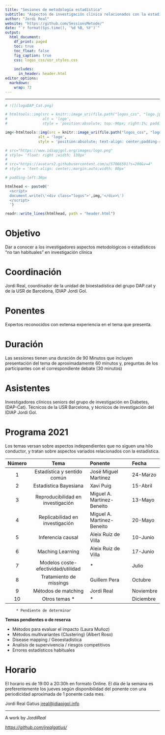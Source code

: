 ```yaml
---
title: "Sesiones de metodología estadística"
subtitle: "Aspectos de investigación clínica relacionados con la estadística"
author: "Jordi Real"
website: "https://github.com/SessionsMetode/"
date: "`r format(Sys.time(), '%d %B, %Y')`"
output:
  html_document:
    df_print: paged
    toc: true
    toc_float: false
    fig_caption: true
    css: logos_css/usr_styles.css
      
    includes: 
      in_header: header.html
editor_options: 
  markdown: 
    wrap: 72
---
```


```{=html}
<script>
   $(document).ready(function() {
     $head = $('#header');
     $head.prepend('<img src=\"https://www.idiapjgol.org/images/logo.png\" style=\"float: right ;width: 130px;\"/>')
     $head.prepend('<img src=\"https://avatars2.githubusercontent.com/u/57066591?s=200&v=4\" style=\"text-align: center;margin:auto;width: 80px;\"/>')
   });
</script>
```

------------------------------------------------------------------------

```r
# ![](logoDAP_Cat.png)

# htmltools::img(src = knitr::image_uri(file.path("logos_css", "logo.jpg")), 
#                alt = 'logo', 
#                style = 'position:absolute; top:-90px; right:1%; padding:5px;')

img<-htmltools::img(src = knitr::image_uri(file.path("logos_css", "logo.jpg")), 
               alt = 'logo', 
               style = 'position:absolute; text-align: center;padding-right:150px;width: 185px;padding:10px;')

# src="https://www.idiapjgol.org/images/logo.png" 
# style= 'float: right ;width: 130px'
# 
# src="https://avatars2.githubusercontent.com/u/57066591?s=200&v=4"
# style = 'text-align: center;;margin:auto;width: 80px'

# padding-left:30px

htmlhead <- paste0('
  <script>
  document.write(\'<div class="logos">',img,'</div>\')
  </script>
  ')

readr::write_lines(htmlhead, path = "header.html")

```

# Objetivo

Dar a conocer a los investigadores aspectos metodológicos o estadísticos
"no tan habituales" en investigación clínica

# Coordinación

Jordi Real, coordinador de la unidad de bioestadística del grupo DAP.cat
y de la USR de Barcelona, IDIAP Jordi Gol.

# Ponentes

Expertos reconocidos con extensa experiencia en el tema que presenta.

# Duración

Las sessiones tienen una duración de 90 Minutos que incluyen
presentación del tema de aproximadamente 60 minutos y, preguntas de los participantes con el
correspondiente debate (30 minutos)

# Asistentes

Investigadores clínicos seniors del grupo de investigación en Diabetes,
(DAP-Cat). Técnicos de la USR Barcelona, y técnicos de investigación del
IDIAP Jordi Gol.

# Programa 2021

Los temas versan sobre aspectos independientes que no siguen una hilo
conductor, y tratan sobre aspectos variados relacionados con la estadística. 

|Número|               Tema                |                    Ponente |     Fecha |
|:----:|:---------------------------------:|:---------------------------|:----------|
| 1    |    Estadística y sentido común    |       José Miguel Martínez |  24-Marzo |
| 2    |       Estadística Bayesiana       |                  Xavi Puig |  15-Abril |
| 3    | Reproducibilidad en investigación | Miguel A. Martinez-Beneito |   13-Mayo |
| 4    |  Replicabilidad en investigación  | Miguel A. Martinez-Beneito |   20-Mayo |
| 5    |         Inferencia causal         |        Aleix Ruiz de Villa |   10-Junio|
| 6    |         Maching Learning          |        Aleix Ruiz de Villa |   17-Junio|
| 7    | Modelos coste-efectividad/utilidad|                   *        |   Julio   |
| 8    |      Tratamiento de missings      |               Guillem Pera |   Octubre |
| 9    |        Métodos de matching        |                 Jordi Real | Noviembre |
| 10   |        Otros temas  *             |            *               | Diciembre |

         * Pendiente de determinar 

**Temas pendientes o de reserva**

-   Métodos para evaluar el impacto (Laura Muñoz)
-   Métodos multivariantes (Clustering) (Albert Roso)
-   Disease mapping / Geoestadística
-   Analisis de supervivencia / riesgos competitivos 
-   Errores estadísticos habituales

# Horario

El horario es de 19:00 a 20:30h en formato Online. El día de la semana es preferentemente los jueves según disponibilidad del ponente con una
periodicidad aproximada de 1 ponente cada mes.

Jordi Real Gatius
[jreal\@idiapjgol.info](mailto:jreal@idiapjgol.info){.email}

<hr />

<p style="text-align: center;">

A work by $Jordi Real$ </a>

</p>


<p style="text-align: center;">

<em><https://github.com/jrealgatius/></em>

</p>
